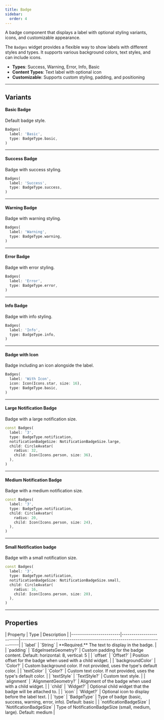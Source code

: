 ```yaml
---
title: Badge
sidebar:
  order: 4
---
```



A badge component that displays a label with optional styling variants, icons, and customizable appearance.

The `Badges` widget provides a flexible way to show labels with different styles and types. It supports various background colors, text styles, and can include icons.

- **Types**: Success, Warning, Error, Info, Basic
- **Content Types**: Text label with optional icon
- **Customizable**: Supports custom styling, padding, and positioning

---

## Variants

#### Basic Badge
Default badge style.

<Preview src="badge?style=basic">

```dart
Badges(
  label: 'Basic',
  type: BadgeType.basic,
)
```

</Preview>

---

#### Success Badge
Badge with success styling.

<Preview src="badge?style=success">

```dart
Badges(
  label: 'Success',
  type: BadgeType.success,
)
```

</Preview>

---

#### Warning Badge
Badge with warning styling.

<Preview src="badge?style=warning">

```dart
Badges(
  label: 'Warning',
  type: BadgeType.warning,
)
```

</Preview>

---

#### Error Badge
Badge with error styling.

<Preview src="badge?style=error">

```dart
Badges(
  label: 'Error',
  type: BadgeType.error,
)
```

</Preview>

---

#### Info Badge
Badge with info styling.

<Preview src="badge?style=info">

```dart
Badges(
  label: 'Info',
  type: BadgeType.info,
)
```

</Preview>

---

#### Badge with Icon
Badge including an icon alongside the label.

<Preview src="badge?style=withIcon">

```dart
Badges(
  label: 'With Icon',
  icon: Icon(Icons.star, size: 16),
  type: BadgeType.basic,
)
```

</Preview>

---

#### Large Notification Badge
Badge with a large notification size.

<Preview src="badge?style=notificationLarge">

```dart
const Badges(
  label: '3',
  type: BadgeType.notification,
  notificationBadgeSize: NotificationBadgeSize.large,
  child: CircleAvatar(
    radius: 32,
    child: Icon(Icons.person, size: 36),
  ),
)
```

</Preview>

---

#### Medium Notification Badge
Badge with a medium notification size.

<Preview src="badge?style=notificationMedium">

```dart
const Badges(
  label: '3',
  type: BadgeType.notification,
  child: CircleAvatar(
    radius: 20,
    child: Icon(Icons.person, size: 24),
  ),
)
```

</Preview>

---

#### Small Notification badge
Badge with a small notification size.

<Preview src="badge?style=notificationSmall">

```dart
const Badges(
  label: '3',
  type: BadgeType.notification,
  notificationBadgeSize: NotificationBadgeSize.small,
  child: CircleAvatar(
    radius: 16,
    child: Icon(Icons.person, size: 20),
  ),
)
```

</Preview>

---

## Properties

<div class="docs-table">
| Property                | Type                    | Description                                                                 |
|-------------------------|-------------------------|-----------------------------------------------------------------------------|
| `label`                 | `String`                | **Required.** The text to display in the badge.                             |
| `padding`               | `EdgeInsetsGeometry?`   | Custom padding for the badge content. Default: horizontal: 8, vertical: 5   |
| `offset`                | `Offset?`               | Position offset for the badge when used with a child widget.                |
| `backgroundColor`       | `Color?`                | Custom background color. If not provided, uses the type's default color.    |
| `textColor`             | `Color?`                | Custom text color. If not provided, uses the type's default color.          |
| `textStyle`             | `TextStyle?`            | Custom text style.                                                          |
| `alignment`             | `AlignmentGeometry?`    | Alignment of the badge when used with a child widget.                       |
| `child`                 | `Widget?`               | Optional child widget that the badge will be attached to.                   |
| `icon`                  | `Widget?`               | Optional icon to display before the label text.                             |
| `type`                  | `BadgeType`             | Type of badge (basic, success, warning, error, info). Default: basic        |
| `notificationBadgeSize` | `NotificationBadgeSize` | Type of NotificationBadgeSize (small, medium, large). Default: medium       |
</div>
